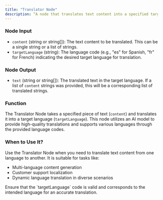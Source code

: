 ```yaml
---
title: "Translator Node"
description: “A node that translates text content into a specified target language.”
---
```


### Node Input

- `content` (string or string[]): The text content to be translated. This can be a single string or a list of strings.
- `targetLanguage` (string): The language code (e.g., "es" for Spanish, "fr" for French) indicating the desired target language for translation.

### Node Output

- `text` (string or string[]): The translated text in the target language. If a list of `content` strings was provided, this will be a corresponding list of translated strings.

### Function

The Translator Node takes a specified piece of text (`content`) and translates it into a target language (`targetLanguage`). This node utilizes an AI model to provide high-quality translations and supports various languages through the provided language codes.

### When to Use It?

Use the Translator Node when you need to translate text content from one language to another. It is suitable for tasks like:

- Multi-language content generation
- Customer support localization
- Dynamic language translation in diverse scenarios

<Info>
  Ensure that the `targetLanguage` code is valid and corresponds to the intended
  language for an accurate translation.
</Info>
